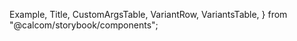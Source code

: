 
  Example,
  Title,
  CustomArgsTable,
  VariantRow,
  VariantsTable,
} from "@calcom/storybook/components";


<Meta title="UI/Form/ColorPicker" component={ColorPicker} />

<Title title="ColorPicker" suffix="Brief" subtitle="Version 1.0 — Last Update: 16 Aug 2023" />

## Definitions

`Color Picker` is used to select custom hex colors for from a range of values.

## Structure

The `Color Picker` takes in several props

<CustomArgsTable of={ColorPicker} />

## Default:

<Example title="Default">
  <ColorPicker defaultValue="#000000" />
</Example>

## ColorPicker Story

<Canvas>
  <Story
    name="Default"
    args={{
      defaultValue: "#21aef3",
      onChange: (value) => {
        console.debug(value);
      },
      resetDefaultValue: "#000000",
      className: "w-[200px]",
      popoverAlign: "start",
    }}
    argTypes={{
      defaultValue: {
        control: {
          type: "text",
        },
      },
      resetDefaultValue: {
        control: {
          type: "text",
        },
      },
      popoverAlign: {
        control: {
          type: "inline-radio",
          options: ["center", "start", "end"],
        },
      },
    }}>
    {({ defaultValue, onChange, resetDefaultValue, className, popoverAlign }) => (
      <VariantsTable titles={["Default"]} columnMinWidth={150}>
        <VariantRow>
          <TooltipProvider>
            <Tooltip content="color picker">
              <ColorPicker
                defaultValue={defaultValue}
                onChange={onChange}
                resetDefaultValue={resetDefaultValue}
                className={className}
                popoverAlign={popoverAlign}
              />
            </Tooltip>
          </TooltipProvider>
        </VariantRow>
      </VariantsTable>
    )}
  </Story>
</Canvas>
